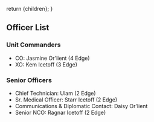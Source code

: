   return <Framework>{children}</Framework>;
}

## Officer List

### Unit Commanders

- CO: Jasmine Or'lient (4 Edge)
- XO: Kem Icetoff (3 Edge)

### Senior Officers

- Chief Technician: Ulam (2 Edge)
- Sr. Medical Officer: Starr Icetoff (2 Edge)
- Communications & Diplomatic Contact: Daisy Or'lient
- Senior NCO: Ragnar Icetoff (2 Edge)

